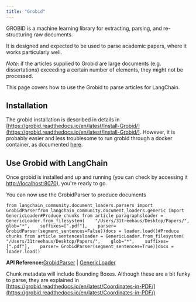 ```yaml
---
title: "Grobid"
---
```


GROBID is a machine learning library for extracting, parsing, and re-structuring raw documents.

It is designed and expected to be used to parse academic papers, where it works particularly well.

*Note*: if the articles supplied to Grobid are large documents (e.g. dissertations) exceeding a certain number of elements, they might not be processed.

This page covers how to use the Grobid to parse articles for LangChain.

## Installation

The grobid installation is described in details in [https://grobid.readthedocs.io/en/latest/Install-Grobid/](https://grobid.readthedocs.io/en/latest/Install-Grobid/). However, it is probably easier and less troublesome to run grobid through a docker container, as documented [here](https://grobid.readthedocs.io/en/latest/Grobid-docker/).

## Use Grobid with LangChain

Once grobid is installed and up and running (you can check by accessing it [http://localhost:8070](http://localhost:8070)), you're ready to go.

You can now use the GrobidParser to produce documents

```
from langchain_community.document_loaders.parsers import GrobidParserfrom langchain_community.document_loaders.generic import GenericLoader#Produce chunks from article paragraphsloader = GenericLoader.from_filesystem(    "/Users/31treehaus/Desktop/Papers/",    glob="*",    suffixes=[".pdf"],    parser= GrobidParser(segment_sentences=False))docs = loader.load()#Produce chunks from article sentencesloader = GenericLoader.from_filesystem(    "/Users/31treehaus/Desktop/Papers/",    glob="*",    suffixes=[".pdf"],    parser= GrobidParser(segment_sentences=True))docs = loader.load()
```

**API Reference:**[GrobidParser](https://python.langchain.com/api_reference/community/document_loaders/langchain_community.document_loaders.parsers.grobid.GrobidParser.html) | [GenericLoader](https://python.langchain.com/api_reference/community/document_loaders/langchain_community.document_loaders.generic.GenericLoader.html)

Chunk metadata will include Bounding Boxes. Although these are a bit funky to parse, they are explained in [https://grobid.readthedocs.io/en/latest/Coordinates-in-PDF/](https://grobid.readthedocs.io/en/latest/Coordinates-in-PDF/)
